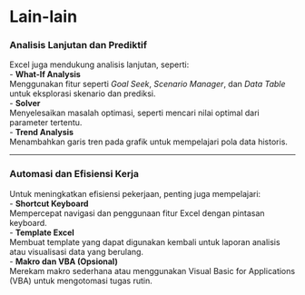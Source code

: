 # Lain-lain  

### Analisis Lanjutan dan Prediktif
Excel juga mendukung analisis lanjutan, seperti:  
- **What-If Analysis**  
  Menggunakan fitur seperti *Goal Seek*, *Scenario Manager*, dan *Data Table* untuk eksplorasi skenario dan prediksi.  
- **Solver**  
  Menyelesaikan masalah optimasi, seperti mencari nilai optimal dari parameter tertentu.  
- **Trend Analysis**  
  Menambahkan garis tren pada grafik untuk mempelajari pola data historis.  

---

### Automasi dan Efisiensi Kerja  
Untuk meningkatkan efisiensi pekerjaan, penting juga mempelajari:  
- **Shortcut Keyboard**  
  Mempercepat navigasi dan penggunaan fitur Excel dengan pintasan keyboard.  
- **Template Excel**  
  Membuat template yang dapat digunakan kembali untuk laporan analisis atau visualisasi data yang berulang.  
- **Makro dan VBA (Opsional)**  
  Merekam makro sederhana atau menggunakan Visual Basic for Applications (VBA) untuk mengotomasi tugas rutin.  
